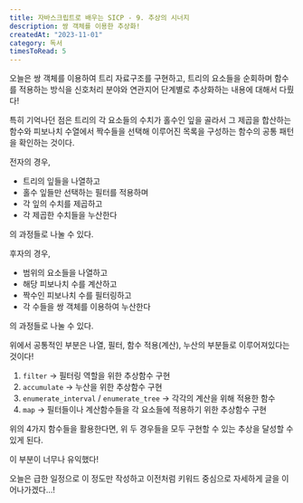 ```yaml
---
title: 자바스크립트로 배우는 SICP - 9. 추상의 시너지
description: 쌍 객체를 이용한 추상화!
createdAt: "2023-11-01"
category: 독서
timesToRead: 5
---
```

오늘은 쌍 객체를 이용하여 트리 자료구조를 구현하고, 트리의 요소들을 순회하며 함수를 적용하는 방식을 신호처리 분야와 연관지어 단계별로 추상화하는 내용에 대해서 다뤘다!

특히 기억나던 점은 트리의 각 요소들의 수치가 홀수인 잎을 골라서 그 제곱을 합산하는 함수와 피보나치 수열에서 짝수들을 선택해 이루어진 목록을 구성하는 함수의 공통 패턴을 확인하는 것이다.

전자의 경우,

- 트리의 잎들을 나열하고
- 홀수 잎들만 선택하는 필터를 적용하며
- 각 잎의 수치를 제곱하고
- 각 제곱한 수치들을 누산한다

의 과정들로 나눌 수 있다.

후자의 경우,

- 범위의 요소들을 나열하고
- 해당 피보나치 수를 계산하고
- 짝수인 피보나치 수를 필터링하고
- 각 수들을 쌍 객체를 이용하여 누산한다

의 과정들로 나눌 수 있다.

위에서 공통적인 부분은 나열, 필터, 함수 적용(계산), 누산의 부분들로 이루어져있다는 것이다!

1. `filter` → 필터링 역할을 위한 추상함수 구현
2. `accumulate` → 누산을 위한 추상함수 구현
3. `enumerate_interval` / `enumerate_tree` → 각각의 계산을 위해 적용한 함수
4. `map` → 필터들이나 계산함수들을 각 요소들에 적용하기 위한 추상함수 구현

위의 4가지 함수들을 활용한다면, 위 두 경우들을 모두 구현할 수 있는 추상을 달성할 수 있게 된다.

이 부분이 너무나 유익했다!

오늘은 급한 일정으로 이 정도만 작성하고 이전처럼 키워드 중심으로 자세하게 글을 이어나가겠다…!